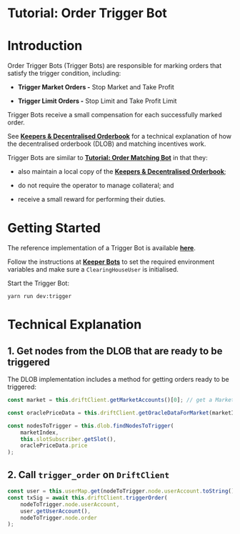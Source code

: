 # Tutorial: Order Trigger Bot

# Introduction

Order Trigger Bots (Trigger Bots) are responsible for marking orders that satisfy the trigger condition, including:

-   **Trigger Market Orders -** Stop Market and Take Profit

-   **Trigger Limit Orders -** Stop Limit and Take Profit Limit

Trigger Bots receive a small compensation for each successfully marked order.

See [**Keepers & Decentralised Orderbook**](/about-v2/decentralized-orderbook) for a technical explanation of how the decentralised orderbook (DLOB) and matching incentives work.

Trigger Bots are similar to [**Tutorial: Order Matching Bot**](/tutorial-bots/keeper-bots/tutorial-order-matching-bot) in that they:

-   also maintain a local copy of the [**Keepers & Decentralised Orderbook**](/about-v2/decentralized-orderbook);

-   do not require the operator to manage collateral; and

-   receive a small reward for performing their duties.

# Getting Started

The reference implementation of a Trigger Bot is available [**here**](https://github.com/drift-labs/keeper-bots-v2/blob/master/src/bots/trigger.ts).

Follow the instructions at [**Keeper Bots**](/about-v2/keepers) to set the required environment variables and make sure a `ClearingHouseUser` is initialised.

Start the Trigger Bot:

```shell
yarn run dev:trigger
```

# Technical Explanation

## 1. Get nodes from the DLOB that are ready to be triggered

The DLOB implementation includes a method for getting orders ready to be triggered:

```typescript
const market = this.driftClient.getMarketAccounts()[0]; // get a MarketAccount

const oraclePriceData = this.driftClient.getOracleDataForMarket(marketIndex);

const nodesToTrigger = this.dlob.findNodesToTrigger(
    marketIndex,
    this.slotSubscriber.getSlot(),
    oraclePriceData.price
);
```

## 2. Call `trigger_order` on `DriftClient`

```typescript
const user = this.userMap.get(nodeToTrigger.node.userAccount.toString());
const txSig = await this.driftClient.triggerOrder(
    nodeToTrigger.node.userAccount,
    user.getUserAccount(),
    nodeToTrigger.node.order
);
```